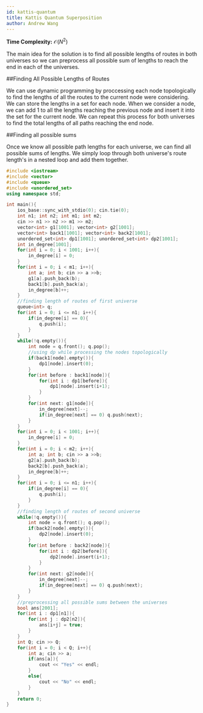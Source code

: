 ```yaml
---
id: kattis-quantum
title: Kattis Quantum Superposition
author: Andrew Wang
---
```


**Time Complexity:** $\mathcal{O}(N^2)$

The main idea for the solution is to find all possible lengths of routes in both universes so we can preprocess all possible sum of lengths to reach the end in each
of the universes. 


##Finding All Possible Lengths of Routes

We can use dynamic programming by proccessing each node topologically to find the lengths of all the routes to the current node were considering. We can store
the lengths in a set for each node. When we consider a node, we can add 1 to all the lengths reaching the previous node and insert it into the set for the current
node. We can repeat this process for both universes to find the total lengths of all paths reaching the end node.


##Finding all possible sums

Once we know all possible path lengths for each universe, we can find all possible sums of lengths. We simply loop through both universe's route length's in a 
nested loop and add them together. 


```cpp
#include <iostream>
#include <vector>
#include <queue>
#include <unordered_set>
using namespace std;

int main(){
    ios_base::sync_with_stdio(0); cin.tie(0);
    int n1; int n2; int m1; int m2;
    cin >> n1 >> n2 >> m1 >> m2;
    vector<int> g1[1001]; vector<int> g2[1001];
    vector<int> back1[1001]; vector<int> back2[1001];
    unordered_set<int> dp1[1001]; unordered_set<int> dp2[1001];
    int in_degree[1001];
    for(int i = 0; i < 1001; i++){
        in_degree[i] = 0;
    }
    for(int i = 0; i < m1; i++){
        int a; int b; cin >> a >>b;
        g1[a].push_back(b);
        back1[b].push_back(a);
        in_degree[b]++;
    }
    //finding length of routes of first universe
    queue<int> q;
    for(int i = 0; i <= n1; i++){
        if(in_degree[i] == 0){
            q.push(i);
        }
    }
    while(!q.empty()){
        int node = q.front(); q.pop();
        //using dp while processing the nodes topologically
        if(back1[node].empty()){
            dp1[node].insert(0);
        }
        for(int before : back1[node]){
            for(int i : dp1[before]){
                dp1[node].insert(i+1);
            }
        }
        for(int next: g1[node]){
            in_degree[next]--;
            if(in_degree[next] == 0) q.push(next);
        }
    }
    for(int i = 0; i < 1001; i++){
        in_degree[i] = 0;
    }
    for(int i = 0; i < m2; i++){
        int a; int b; cin >> a >>b;
        g2[a].push_back(b);
        back2[b].push_back(a);
        in_degree[b]++;
    }
    for(int i = 0; i <= n1; i++){
        if(in_degree[i] == 0){
            q.push(i);
        }
    }
    //finding length of routes of second universe
    while(!q.empty()){
        int node = q.front(); q.pop();
        if(back2[node].empty()){
            dp2[node].insert(0);
        }
        for(int before : back2[node]){
            for(int i : dp2[before]){
                dp2[node].insert(i+1);
            }
        }
        for(int next: g2[node]){
            in_degree[next]--;
            if(in_degree[next] == 0) q.push(next);
        }
    }
    //preprocessing all possible sums between the universes
    bool ans[2001];
    for(int i : dp1[n1]){
        for(int j : dp2[n2]){
            ans[i+j] = true;
        }
    }
    int Q; cin >> Q;
    for(int i = 0; i < Q; i++){
        int a; cin >> a;
        if(ans[a]){
            cout << "Yes" << endl;
        }
        else{
            cout << "No" << endl;
        }
    }
    return 0;
}
```
